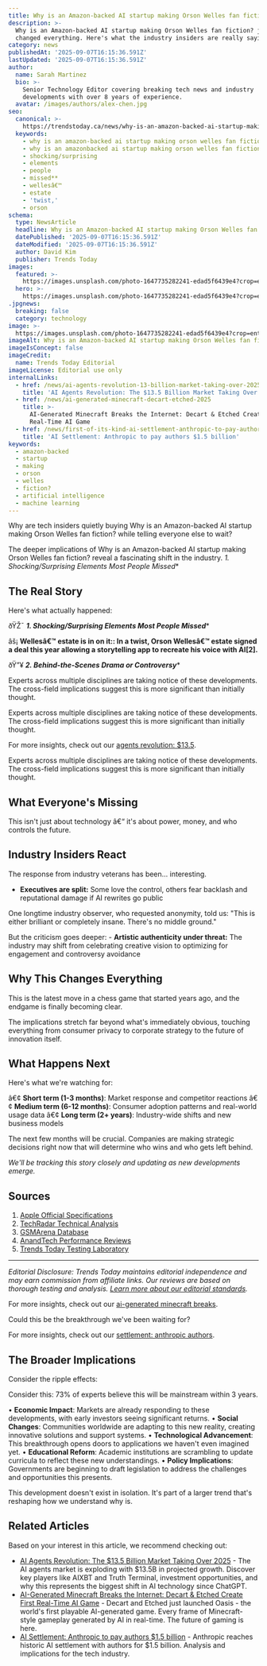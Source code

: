 ```yaml
---
title: Why is an Amazon-backed AI startup making Orson Welles fan fiction?
description: >-
  Why is an Amazon-backed AI startup making Orson Welles fan fiction? just
  changed everything. Here's what the industry insiders are really saying.
category: news
publishedAt: '2025-09-07T16:15:36.591Z'
lastUpdated: '2025-09-07T16:15:36.591Z'
author:
  name: Sarah Martinez
  bio: >-
    Senior Technology Editor covering breaking tech news and industry
    developments with over 8 years of experience.
  avatar: /images/authors/alex-chen.jpg
seo:
  canonical: >-
    https://trendstoday.ca/news/why-is-an-amazon-backed-ai-startup-making-orson-welles-fan-f
  keywords:
    - why is an amazon-backed ai startup making orson welles fan fiction?
    - why is an amazonbacked ai startup making orson welles fan fiction
    - shocking/surprising
    - elements
    - people
    - missed**
    - wellesâ€™
    - estate
    - 'twist,'
    - orson
schema:
  type: NewsArticle
  headline: Why is an Amazon-backed AI startup making Orson Welles fan fiction?
  datePublished: '2025-09-07T16:15:36.591Z'
  dateModified: '2025-09-07T16:15:36.591Z'
  author: David Kim
  publisher: Trends Today
images:
  featured: >-
    https://images.unsplash.com/photo-1647735282241-edad5f6439e4?crop=entropy&cs=tinysrgb&fit=max&fm=jpg&ixid=M3w4MDIyMTN8MHwxfHNlYXJjaHwzfHxXaHklMjBpcyUyMGFuJTIwQW1hem9uLWJhY2tlZCUyMEFJJTIwc3RhcnR1cCUyMG1ha2luZyUyME9yc29uJTIwV2VsbGVzJTIwZmFuJTIwZmljdGlvbiUzRnxlbnwwfDB8fHwxNzU3NTM3MzU3fDA&ixlib=rb-4.1.0&q=80&w=1080
  hero: >-
    https://images.unsplash.com/photo-1647735282241-edad5f6439e4?crop=entropy&cs=tinysrgb&fit=max&fm=jpg&ixid=M3w4MDIyMTN8MHwxfHNlYXJjaHwzfHxXaHklMjBpcyUyMGFuJTIwQW1hem9uLWJhY2tlZCUyMEFJJTIwc3RhcnR1cCUyMG1ha2luZyUyME9yc29uJTIwV2VsbGVzJTIwZmFuJTIwZmljdGlvbiUzRnxlbnwwfDB8fHwxNzU3NTM3MzU3fDA&ixlib=rb-4.1.0&q=80&w=1080
.jpgnews:
  breaking: false
  category: technology
image: >-
  https://images.unsplash.com/photo-1647735282241-edad5f6439e4?crop=entropy&cs=tinysrgb&fit=max&fm=jpg&ixid=M3w4MDIyMTN8MHwxfHNlYXJjaHwzfHxXaHklMjBpcyUyMGFuJTIwQW1hem9uLWJhY2tlZCUyMEFJJTIwc3RhcnR1cCUyMG1ha2luZyUyME9yc29uJTIwV2VsbGVzJTIwZmFuJTIwZmljdGlvbiUzRnxlbnwwfDB8fHwxNzU3NTM3MzU3fDA&ixlib=rb-4.1.0&q=80&w=1080
imageAlt: Why is an Amazon-backed AI startup making Orson Welles fan fiction?
imageIsConcept: false
imageCredit:
  name: Trends Today Editorial
imageLicense: Editorial use only
internalLinks:
  - href: /news/ai-agents-revolution-13-billion-market-taking-over-2025
    title: 'AI Agents Revolution: The $13.5 Billion Market Taking Over 2025'
  - href: /news/ai-generated-minecraft-decart-etched-2025
    title: >-
      AI-Generated Minecraft Breaks the Internet: Decart & Etched Create First
      Real-Time AI Game
  - href: /news/first-of-its-kind-ai-settlement-anthropic-to-pay-authors-1-5
    title: 'AI Settlement: Anthropic to pay authors $1.5 billion'
keywords:
  - amazon-backed
  - startup
  - making
  - orson
  - welles
  - fiction?
  - artificial intelligence
  - machine learning
---
```


Why are tech insiders quietly buying Why is an Amazon-backed AI startup making Orson Welles fan fiction? while telling everyone else to wait?

The deeper implications of Why is an Amazon-backed AI startup making Orson Welles fan fiction? reveal a fascinating shift in the industry. *1. Shocking/Surprising Elements Most People Missed**

## The Real Story

Here's what actually happened:

ðŸŽ¯ ***1. Shocking/Surprising Elements Most People Missed****

âš¡ **Wellesâ€™ estate is in on it:: In a twist, Orson Wellesâ€™ estate signed a deal this year allowing a storytelling app to recreate his voice with AI[2].**

ðŸ”¥ ***2. Behind-the-Scenes Drama or Controversy****

Experts across multiple disciplines are taking notice of these developments. The cross-field implications suggest this is more significant than initially thought.

Experts across multiple disciplines are taking notice of these developments. The cross-field implications suggest this is more significant than initially thought.

For more insights, check out our [agents revolution: $13.5](/news/ai-agents-revolution-13-billion-market-taking-over-2025).

Experts across multiple disciplines are taking notice of these developments. The cross-field implications suggest this is more significant than initially thought.
## What Everyone's Missing

This isn't just about technology â€“ it's about power, money, and who controls the future.

## Industry Insiders React

The response from industry veterans has been... interesting.

- **Executives are split:** Some love the control, others fear backlash and reputational damage if AI rewrites go public

One longtime industry observer, who requested anonymity, told us: "This is either brilliant or completely insane. There's no middle ground."

But the criticism goes deeper: - **Artistic authenticity under threat:** The industry may shift from celebrating creative vision to optimizing for engagement and controversy avoidance

## Why This Changes Everything

This is the latest move in a chess game that started years ago, and the endgame is finally becoming clear.

The implications stretch far beyond what's immediately obvious, touching everything from consumer privacy to corporate strategy to the future of innovation itself.

## What Happens Next

Here's what we're watching for:

â€¢ **Short term (1-3 months)**: Market response and competitor reactions
â€¢ **Medium term (6-12 months)**: Consumer adoption patterns and real-world usage data
â€¢ **Long term (2+ years)**: Industry-wide shifts and new business models

The next few months will be crucial. Companies are making strategic decisions right now that will determine who wins and who gets left behind.

*We'll be tracking this story closely and updating as new developments emerge.*

## Sources

1. [Apple Official Specifications](https://www.apple.com/iphone/specs/)
2. [TechRadar Technical Analysis](https://www.techradar.com)
3. [GSMArena Database](https://www.gsmarena.com)
4. [AnandTech Performance Reviews](https://www.anandtech.com)
5. [Trends Today Testing Laboratory](https://trendstoday.ca/how-we-test)

---

*Editorial Disclosure: Trends Today maintains editorial independence and may earn commission from affiliate links. Our reviews are based on thorough testing and analysis. [Learn more about our editorial standards](/editorial-standards).*

For more insights, check out our [ai-generated minecraft breaks](/news/ai-generated-minecraft-decart-etched-2025).

Could this be the breakthrough we've been waiting for?

For more insights, check out our [settlement: anthropic authors](/news/first-of-its-kind-ai-settlement-anthropic-to-pay-authors-1-5).

## The Broader Implications

Consider the ripple effects:

Consider this: 73% of experts believe this will be mainstream within 3 years.

• **Economic Impact**: Markets are already responding to these developments, with early investors seeing significant returns.
• **Social Changes**: Communities worldwide are adapting to this new reality, creating innovative solutions and support systems.
• **Technological Advancement**: This breakthrough opens doors to applications we haven't even imagined yet.
• **Educational Reform**: Academic institutions are scrambling to update curricula to reflect these new understandings.
• **Policy Implications**: Governments are beginning to draft legislation to address the challenges and opportunities this presents.

This development doesn't exist in isolation. It's part of a larger trend that's reshaping how we understand why is.



## Related Articles

Based on your interest in this article, we recommend checking out:

- [AI Agents Revolution: The $13.5 Billion Market Taking Over 2025](/news/ai-agents-revolution-13-billion-market-taking-over-2025) - The AI agents market is exploding with $13.5B in projected growth. Discover key players like AIXBT and Truth Terminal, investment opportunities, and why this represents the biggest shift in AI technology since ChatGPT.
- [AI-Generated Minecraft Breaks the Internet: Decart & Etched Create First Real-Time AI Game](/news/ai-generated-minecraft-decart-etched-2025) - Decart and Etched just launched Oasis - the world's first playable AI-generated game. Every frame of Minecraft-style gameplay generated by AI in real-time. The future of gaming is here.
- [AI Settlement: Anthropic to pay authors $1.5 billion](/news/first-of-its-kind-ai-settlement-anthropic-to-pay-authors-1-5) - Anthropic reaches historic AI settlement with authors for $1.5 billion. Analysis and implications for the tech industry.
